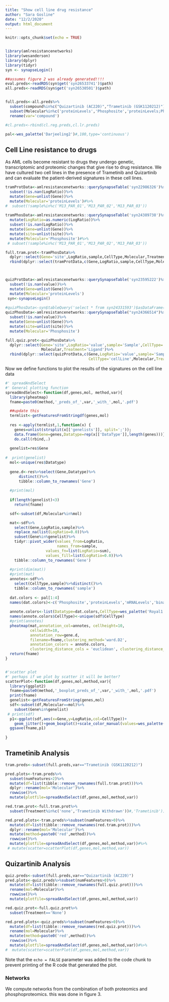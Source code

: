 ```yaml
---
title: "Show cell line drug resistance"
author: "Sara Gosline"
date: "12/2/2020"
output: html_document
---
```


```r
knitr::opts_chunk$set(echo = TRUE)


library(amlresistancenetworks)
library(wesanderson)
library(dplyr)
library(tidyr)
syn <- synapseLogin()

##assumes figure 2 was already generated!!!!
eval.preds<-readRDS(syn$get('syn26533741')$path)
all.preds<-readRDS(syn$get('syn26530501')$path)


full.preds<-all.preds%>%
  subset(compound%in%c("Quizartinib (AC220)","Trametinib (GSK1120212)"))%>%
  subset(Molecular%in%c('proteinLevels','Phosphosite','proteinLevels;Phosphosite'))%>%
  rename(var='compound')

#cl.preds<-rbind(cl.reg.preds,cl.lr.preds)

pal<-wes_palette('Darjeeling2')#,100,type='continuous')
```

## Cell Line resistance to drugs

As AML cells become resistant to drugs they undergo genetic, transcriptomic and proteomic changes that give rise to drug resistance. We have cultured two cell lines in the presence of Trametinib and Quizartinib and can evaluate the patient-derived signatures in these cell lines.


```r
tramProtData<-amlresistancenetworks::querySynapseTable('syn22986326')%>%
  subset(!is.nan(LogRatio))%>%
  mutate(Gene=unlist(Gene))%>%
  mutate(Molecular='proteinLevels')#%>%
#  subset(!sample%in%c('M13_PAR_01','M13_PAR_02','M13_PAR_03'))
 
tramPhosData<-amlresistancenetworks::querySynapseTable('syn24389738')%>%
  mutate(LogRatio=as.numeric(LogRatio))%>%
  subset(!is.nan(LogRatio))%>%
  mutate(Gene=unlist(Gene))%>%
  mutate(site=unlist(site))%>%
  mutate(Molecular='Phosphosite')#%>%
 # subset(!sample%in%c('M13_PAR_01','M13_PAR_02','M13_PAR_03'))

full.tram.prot<-tramPhosData%>%
  dplyr::select(Gene='site',LogRatio,sample,CellType,Molecular,Treatment)%>%
  rbind(dplyr::select(tramProtData,c(Gene,LogRatio,sample,CellType,Molecular,Treatment)))



quizProtData<-amlresistancenetworks::querySynapseTable('syn23595222')%>%
  subset(!is.nan(value))%>%
  mutate(Gene=unlist(Gene))%>%
  mutate(Molecular='proteinLevels')
 syn<-synapseLogin()
 
#quizPhosData<-syn$tableQuery('select * from syn24331593')$asDataFrame()   
quizPhosData<-amlresistancenetworks::querySynapseTable("syn24366514")%>%
  subset(!is.nan(value))%>%
  mutate(Gene=unlist(Gene))%>%
  mutate(site=unlist(site))%>%
  mutate(Molecular='Phosphosite')

full.quiz.prot<-quizPhosData%>%
  dplyr::select(Gene='site',LogRatio='value',sample='Sample',CellType='cellLine',
                Molecular,Treatment='Ligand')%>%
  rbind(dplyr::select(quizProtData,c(Gene,LogRatio='value',sample='Sample',
                                     CellType='cellLine',Molecular,Treatment='Ligand')))


```

Now we define functions to plot the results of the signatures on the cell line data

```r
#' spreadAndSelect
#' General plotting function
spreadAndSelect<-function(df,genes,mol, method,var){
  library(pheatmap)
  fname=paste0(method,'_preds_of_',var,'_with_',mol,'.pdf')

  ##update this
  termlist<-getFeaturesFromStringdf(genes,mol)
  
  res <-apply(termlist,1,function(x) {
    genes=unlist(strsplit(x[['genelists']], split=';')); 
    data.frame(Gene=genes,Datatype=rep(x[['DataType']],length(genes)))})%>%
    do.call(rbind,.)
  
  genelist=res$Gene
  
#  print(genelist)
  mol<-unique(res$Datatype)
  
  gene.d<-res%>%select(Gene,Datatype)%>%
      distinct()%>%
      tibble::column_to_rownames('Gene')
  
  #print(mol)
  
  if(length(genelist)<3)
    return(fname)

  sdf<-subset(df,Molecular%in%mol)

  mat<-sdf%>%
    select(Gene,LogRatio,sample)%>%
    replace_na(list(LogRatio=0.0))%>%
    subset(Gene%in%genelist)%>%
    tidyr::pivot_wider(values_from=LogRatio,
                       names_from=sample,
                  values_fn=list(LogRatio=sum),
                  values_fill=list(LogRatio=0.0))%>%
    tibble::column_to_rownames('Gene')
  
  #print(dim(mat))
  #print(mat)
  annotes<-sdf%>%
    select(CellType,sample)%>%distinct()%>%
    tibble::column_to_rownames('sample')
  
  dat.colors <- pal[1:4]
  names(dat.colors)<-c('Phosphosite','proteinLevels','mRNALevels','binaryMutations')
  
  annote.colors<-list(Datatype=dat.colors,CellType=wes_palette('Royal1',length(unique(sdf$CellType))))
  names(annote.colors$CellType)<-unique(sdf$CellType)
  #print(annotes)
  pheatmap(mat,annotation_col=annotes, cellheight=10,
           cellwidth=10,
           annotation_row=gene.d,
           filename=fname,clustering_method='ward.D2',
           annotation_colors = annote.colors, 
           clustering_distance_cols = 'euclidean', clustering_distance_rows='euclidean')#,color=pal)
  return(fname)
}


#'scatter plot
#' perhaps if we plot by scatter it will be better? 
scatterPlot<-function(df,genes,mol,method,var){
  library(ggplot2)
  fname=paste0(method,'_boxplot_preds_of_',var,'_with_',mol,'.pdf')
  print(fname)
  genelist<-getFeaturesFromString(genes,mol)
  sdf<-subset(df,Molecular==mol)%>%
    subset(Gene%in%genelist)
 # print(sdf)
  p1<-ggplot(sdf,aes(x=Gene,y=LogRatio,col=CellType))+
    geom_jitter()+geom_boxplot()+scale_color_manual(values=wes_palette('Darjeeling1',5))
  ggsave(fname,p1)
  
}
```

## Trametinib Analysis



```r
tram.preds<-subset(full.preds,var=="Trametinib (GSK1120212)")

pred.plots<-tram.preds%>%
  subset(numFeatures>2)%>%
  mutate(df=list(tibble::remove_rownames(full.tram.prot)))%>%
  dplyr::rename(mol='Molecular')%>%
  rowwise()%>%
  mutate(plotfile=spreadAndSelect(df,genes,mol,method,var))

red.tram.prot<-full.tram.prot%>%
  subset(Treatment%in%c('none','Trametinib Withdrawn'))#,'Trametinib'))

red.pred.plots<-tram.preds%>%subset(numFeatures>0)%>%
  mutate(df=list(tibble::remove_rownames(red.tram.prot)))%>%
  dplyr::rename(mol='Molecular')%>%
  mutate(method=paste0('red',method))%>%
  rowwise()%>%
  mutate(plotfile=spreadAndSelect(df,genes,mol,method,var))#%>%
 # mutate(scatter=scatterPlot(df,genes,mol,method,var))

```


## Quizartinib Analysis

```r
quiz.preds<-subset(full.preds,var=="Quizartinib (AC220)")
pred.plots<-quiz.preds%>%subset(numFeatures>0)%>%
  mutate(df=list(tibble::remove_rownames(full.quiz.prot)))%>%
  rename(mol=Molecular)%>%
  rowwise()%>%
  mutate(plotfile=spreadAndSelect(df,genes,mol,method,var))

red.quiz.prot<-full.quiz.prot%>%
  subset(Treatment=='None')

red.pred.plots<-quiz.preds%>%subset(numFeatures>0)%>%
  mutate(df=list(tibble::remove_rownames(red.quiz.prot)))%>%
  rename(mol=Molecular)%>%
  mutate(method=paste0('red',method))%>%
  rowwise()%>%
  mutate(plotfile=spreadAndSelect(df,genes,mol,method,var))#%>%
#  mutate(scatter=scatterPlot(df,genes,mol,method,var))
```
Note that the `echo = FALSE` parameter was added to the code chunk to prevent printing of the R code that generated the plot.


### Networks
We compute networks from the combination of both proteomics and phosphoproteomics. this was done in figure 3.


